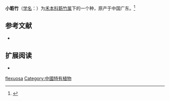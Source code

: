 {{Speciesbox
| image = 
| image_caption = 
| status = 
| status_system = 
| genus = Bambusa
| species = flexuosa
| authority = Munro
| synonyms = 
|}}

'''小簕竹'''（[[学名|学名]]：{{lang|la|'''''Bambusa flexuosa'''''}}）为[[禾本科|禾本科]][[簕竹属|簕竹属]]下的一个种，原产于中国广东。<ref>{{Cite web|url=http://wcsp.science.kew.org/namedetail.do?name_id=398744|title=World Checklist of Selected Plant Families: Royal Botanic Gardens, Kew|website=wcsp.science.kew.org|language=en-GB|access-date=2017-10-07}}</ref>

== 参考文献 ==
{{reflist}}
* {{CPNI| zh=小簕竹 | id=233-02336 | binomial=Bambusa flexuosa | authority=Munro | var= | accessdate=2013-01-18}}

== 扩展阅读 ==
{{refbegin}}
* {{wikispecies-inline|Bambusa flexuosa|小簕竹}}
{{refend}}
{{Taxonbar|from=Q15223983}}

{{DEFAULTSORT:Bambusa flexuosa}}
[[Category:簕竹属|flexuosa]]
[[Category:中國特有植物|Category:中國特有植物]]


{{Bamboo-stub}}